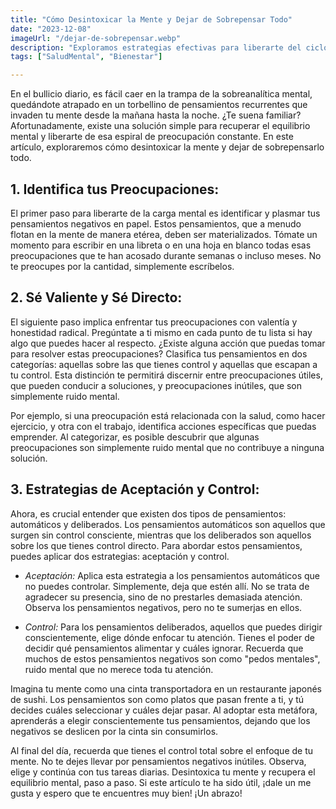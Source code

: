 ```yaml
---
title: "Cómo Desintoxicar la Mente y Dejar de Sobrepensar Todo"
date: "2023-12-08"
imageUrl: "/dejar-de-sobrepensar.webp"
description: "Exploramos estrategias efectivas para liberarte del ciclo de sobrepensar. Descubre cómo cultivar la paz mental, practicar la atención plena y establecer límites saludables puede ayudarte a encontrar un equilibrio mental más armonioso."
tags: ["SaludMental", "Bienestar"]

---
```


<CustomImage
  src="https://raw.githubusercontent.com/sebiten/posts/main/images/dejar-de-sobrepensar.webp"
  alt="Cómo Desintoxicar la Mente y Dejar de Sobrepensar Todo"
/>

En el bullicio diario, es fácil caer en la trampa de la sobreanalítica mental, quedándote atrapado en un torbellino de pensamientos recurrentes que invaden tu mente desde la mañana hasta la noche. ¿Te suena familiar? Afortunadamente, existe una solución simple para recuperar el equilibrio mental y liberarte de esa espiral de preocupación constante. En este artículo, exploraremos cómo desintoxicar la mente y dejar de sobrepensarlo todo.

## **1. Identifica tus Preocupaciones:**

El primer paso para liberarte de la carga mental es identificar y plasmar tus pensamientos negativos en papel. Estos pensamientos, que a menudo flotan en la mente de manera etérea, deben ser materializados. Tómate un momento para escribir en una libreta o en una hoja en blanco todas esas preocupaciones que te han acosado durante semanas o incluso meses. No te preocupes por la cantidad, simplemente escríbelos.

## **2. Sé Valiente y Sé Directo:**

El siguiente paso implica enfrentar tus preocupaciones con valentía y honestidad radical. Pregúntate a ti mismo en cada punto de tu lista si hay algo que puedes hacer al respecto. ¿Existe alguna acción que puedas tomar para resolver estas preocupaciones? Clasifica tus pensamientos en dos categorías: aquellas sobre las que tienes control y aquellas que escapan a tu control. Esta distinción te permitirá discernir entre preocupaciones útiles, que pueden conducir a soluciones, y preocupaciones inútiles, que son simplemente ruido mental.

Por ejemplo, si una preocupación está relacionada con la salud, como hacer ejercicio, y otra con el trabajo, identifica acciones específicas que puedas emprender. Al categorizar, es posible descubrir que algunas preocupaciones son simplemente ruido mental que no contribuye a ninguna solución.

## **3. Estrategias de Aceptación y Control:**

Ahora, es crucial entender que existen dos tipos de pensamientos: automáticos y deliberados. Los pensamientos automáticos son aquellos que surgen sin control consciente, mientras que los deliberados son aquellos sobre los que tienes control directo. Para abordar estos pensamientos, puedes aplicar dos estrategias: aceptación y control.

- _Aceptación:_ Aplica esta estrategia a los pensamientos automáticos que no puedes controlar. Simplemente, deja que estén allí. No se trata de agradecer su presencia, sino de no prestarles demasiada atención. Observa los pensamientos negativos, pero no te sumerjas en ellos.

- _Control:_ Para los pensamientos deliberados, aquellos que puedes dirigir conscientemente, elige dónde enfocar tu atención. Tienes el poder de decidir qué pensamientos alimentar y cuáles ignorar. Recuerda que muchos de estos pensamientos negativos son como "pedos mentales", ruido mental que no merece toda tu atención.

Imagina tu mente como una cinta transportadora en un restaurante japonés de sushi. Los pensamientos son como platos que pasan frente a ti, y tú decides cuáles seleccionar y cuáles dejar pasar. Al adoptar esta metáfora, aprenderás a elegir conscientemente tus pensamientos, dejando que los negativos se deslicen por la cinta sin consumirlos.

Al final del día, recuerda que tienes el control total sobre el enfoque de tu mente. No te dejes llevar por pensamientos negativos inútiles. Observa, elige y continúa con tus tareas diarias. Desintoxica tu mente y recupera el equilibrio mental, paso a paso. Si este artículo te ha sido útil, ¡dale un me gusta y espero que te encuentres muy bien! ¡Un abrazo!

<RandomLinks/>
